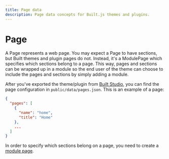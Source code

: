```yaml
---
title: Page data
description: Page data concepts for Built.js themes and plugins.
---
```


# Page

A Page represents a web page. You may expect a Page to have sections, but Built themes and plugin pages do not. Instead, it's a ModulePage which specifies which sections belong to a page. This way, pages and sections can be wrapped up in a module so the end user of the theme can choose to include the pages and sections by simply adding a module.

After you've exported the theme/plugin from [Built Studio](/built-studio), you can find the page configuration in ```public/data/pages.json```. This is an example of a page:

```json title="public/data/pages.json" copy
{
  "pages": [
    {
      "name": "home",
      "title": "Home"
    },
    ...
  ]
}
```

In order to specify which sections belong on a page, you need to create a [module page](/docs/concepts/module-page). 